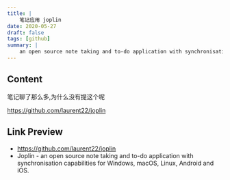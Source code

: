 ```yaml
---
title: |
    笔记应用 joplin
date: 2020-05-27
draft: false
tags: [github]
summary: |
    an open source note taking and to-do application with synchronisation capabilities for Windows, macOS, Linux, Android and iOS.
---
```


## Content

笔记聊了那么多,为什么没有提这个呢

https://github.com/laurent22/joplin

## Link Preview

- https://github.com/laurent22/joplin
- Joplin - an open source note taking and to-do application with synchronisation capabilities for Windows, macOS, Linux, Android and iOS.
